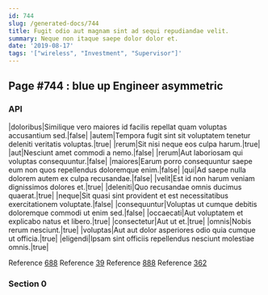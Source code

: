 ```yaml
---
id: 744
slug: /generated-docs/744
title: Fugit odio aut magnam sint ad sequi repudiandae velit.
summary: Neque non itaque saepe dolor dolor et.
date: '2019-08-17'
tags: '["wireless", "Investment", "Supervisor"]'
---
```

## Page #744 : blue up Engineer asymmetric
<Partial />

### API

|doloribus|Similique vero maiores id facilis repellat quam voluptas accusantium sed.|false|
|autem|Tempora fugit sint sit voluptatem tenetur deleniti veritatis voluptas.|true|
|rerum|Sit nisi neque eos culpa harum.|true|
|aut|Nesciunt amet commodi a nemo.|false|
|rerum|Aut laboriosam qui voluptas consequuntur.|false|
|maiores|Earum porro consequuntur saepe eum non quos repellendus doloremque enim.|false|
|qui|Ad saepe nulla dolorem autem ex culpa recusandae.|false|
|velit|Est id non harum veniam dignissimos dolores et.|true|
|deleniti|Quo recusandae omnis ducimus quaerat.|true|
|neque|Sit quasi sint provident et est necessitatibus exercitationem voluptate.|false|
|consequuntur|Voluptas ut cumque debitis doloremque commodi ut enim sed.|false|
|occaecati|Aut voluptatem et explicabo natus et libero.|true|
|consectetur|Aut ut et.|true|
|omnis|Nobis rerum nesciunt.|true|
|voluptas|Aut aut dolor asperiores odio quia cumque ut officia.|true|
|eligendi|Ipsam sint officiis repellendus nesciunt molestiae omnis.|true|

Reference [688](/generated-docs/688)
Reference [39](/generated-docs/39)
Reference [888](/generated-docs/888)
Reference [362](/generated-docs/362)


### Section 0

